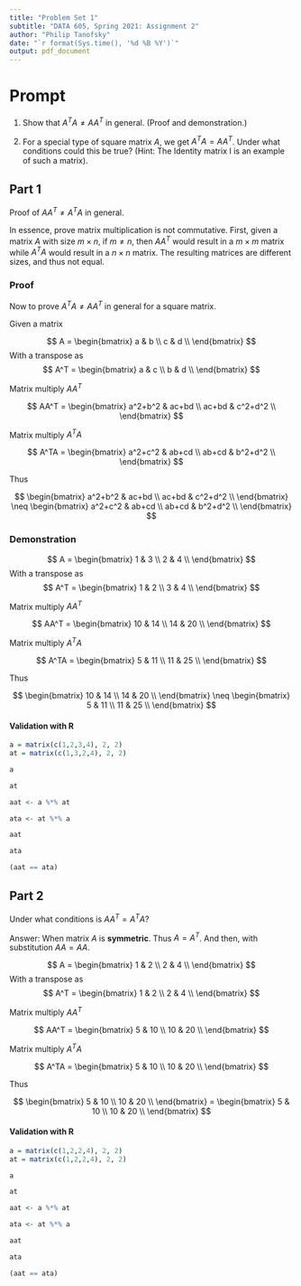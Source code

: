 ```yaml
---
title: "Problem Set 1"
subtitle: "DATA 605, Spring 2021: Assignment 2"
author: "Philip Tanofsky"
date: "`r format(Sys.time(), '%d %B %Y')`"
output: pdf_document
---
```


# Prompt

1. Show that $A^TA \neq AA^T$ in general. (Proof and demonstration.)

2. For a special type of square matrix $A$, we get $A^TA = AA^T$. Under what conditions
could this be true? (Hint: The Identity matrix I is an example of such a matrix).

## Part 1

Proof of $AA^T \neq A^TA$ in general.

In essence, prove matrix multiplication is not commutative. First, given a matrix $A$ with size $m \times n$, if $m \neq n$, then $AA^T$ would result in a $m \times m$ matrix while $A^TA$ would result in a $n \times n$ matrix. The resulting matrices are different sizes, and thus not equal.

### Proof

Now to prove $A^TA \neq AA^T$ in general for a square matrix.

Given a matrix

$$
A = 
\begin{bmatrix}
    a & b \\
    c & d \\
\end{bmatrix}
$$
With a transpose as
$$
A^T = 
\begin{bmatrix}
    a & c \\
    b & d \\
\end{bmatrix}
$$

Matrix multiply $AA^T$

$$
AA^T = 
\begin{bmatrix}
    a^2+b^2 & ac+bd \\
    ac+bd & c^2+d^2 \\
\end{bmatrix}
$$

Matrix multiply $A^TA$

$$
A^TA = 
\begin{bmatrix}
    a^2+c^2 & ab+cd \\
    ab+cd & b^2+d^2 \\
\end{bmatrix}
$$

Thus

$$
\begin{bmatrix}
    a^2+b^2 & ac+bd \\
    ac+bd & c^2+d^2 \\
\end{bmatrix}
\neq
\begin{bmatrix}
    a^2+c^2 & ab+cd \\
    ab+cd & b^2+d^2 \\
\end{bmatrix}
$$

### Demonstration

$$
A = 
\begin{bmatrix}
    1 & 3 \\
    2 & 4 \\
\end{bmatrix}
$$
With a transpose as
$$
A^T = 
\begin{bmatrix}
    1 & 2 \\
    3 & 4 \\
\end{bmatrix}
$$

Matrix multiply $AA^T$

$$
AA^T = 
\begin{bmatrix}
    10 & 14 \\
    14 & 20 \\
\end{bmatrix}
$$

Matrix multiply $A^TA$

$$
A^TA = 
\begin{bmatrix}
    5 & 11 \\
    11 & 25 \\
\end{bmatrix}
$$

Thus

$$
\begin{bmatrix}
    10 & 14 \\
    14 & 20 \\
\end{bmatrix}
\neq
\begin{bmatrix}
    5 & 11 \\
    11 & 25 \\
\end{bmatrix}
$$

#### Validation with R

```r
a = matrix(c(1,2,3,4), 2, 2)
at = matrix(c(1,3,2,4), 2, 2)

a

at

aat <- a %*% at

ata <- at %*% a

aat

ata

(aat == ata)
```

## Part 2

Under what conditions is $AA^T = A^TA$?

Answer: When matrix $A$ is **symmetric**. Thus $A = A^T$. And then, with substitution $AA = AA$.

$$
A = 
\begin{bmatrix}
    1 & 2 \\
    2 & 4 \\
\end{bmatrix}
$$
With a transpose as
$$
A^T = 
\begin{bmatrix}
    1 & 2 \\
    2 & 4 \\
\end{bmatrix}
$$

Matrix multiply $AA^T$

$$
AA^T = 
\begin{bmatrix}
    5 & 10 \\
    10 & 20 \\
\end{bmatrix}
$$

Matrix multiply $A^TA$

$$
A^TA = 
\begin{bmatrix}
    5 & 10 \\
    10 & 20 \\
\end{bmatrix}
$$

Thus

$$
\begin{bmatrix}
    5 & 10 \\
    10 & 20 \\
\end{bmatrix}
=
\begin{bmatrix}
    5 & 10 \\
    10 & 20 \\
\end{bmatrix}
$$

#### Validation with R

```r
a = matrix(c(1,2,2,4), 2, 2)
at = matrix(c(1,2,2,4), 2, 2)

a

at

aat <- a %*% at

ata <- at %*% a

aat

ata

(aat == ata)
```
